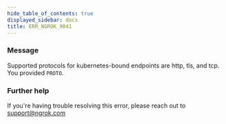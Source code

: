 ```yaml
---
hide_table_of_contents: true
displayed_sidebar: docs
title: ERR_NGROK_9041
---
```


### Message

Supported protocols for kubernetes-bound endpoints are http, tls, and tcp. You provided `PROTO`.

### Further help

If you're having trouble resolving this error, please reach out to [support@ngrok.com](mailto:support@ngrok.com?subject=Help%20with%20ERR_NGROK_9041)
